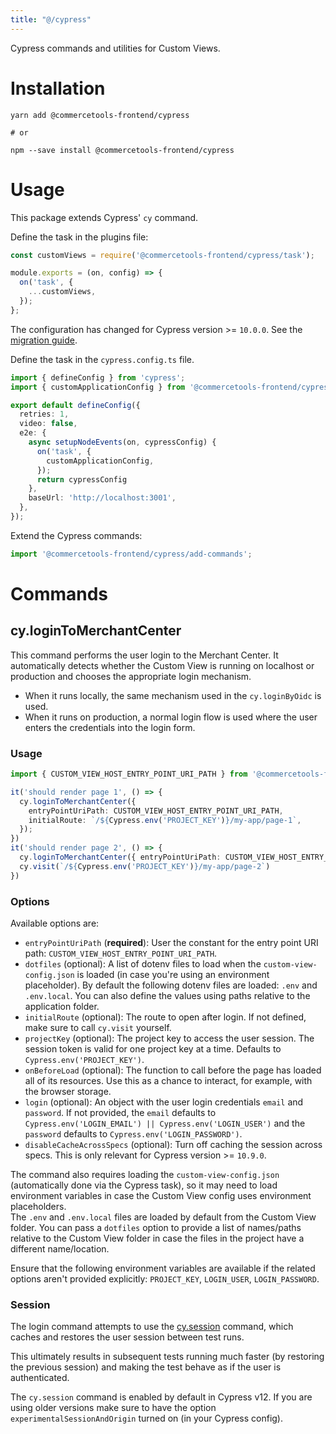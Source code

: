 ```yaml
---
title: "@/cypress"
---
```


<Subtitle>

Cypress commands and utilities for Custom Views.

</Subtitle>

# Installation

```
yarn add @commercetools-frontend/cypress

# or

npm --save install @commercetools-frontend/cypress
```

# Usage

This package extends Cypress' `cy` command.

Define the task in the plugins file:

```js title="cypress/plugins/index.js"
const customViews = require('@commercetools-frontend/cypress/task');

module.exports = (on, config) => {
  on('task', {
    ...customViews,
  });
};
```

<Info>

The configuration has changed for Cypress version >= `10.0.0`. See the [migration guide](https://docs.cypress.io/guides/references/migration-guide#Migrating-to-Cypress-version-10-0).

Define the task in the `cypress.config.ts` file.

```ts title="cypress.config.ts"
import { defineConfig } from 'cypress';
import { customApplicationConfig } from '@commercetools-frontend/cypress/task';

export default defineConfig({
  retries: 1,
  video: false,
  e2e: {
    async setupNodeEvents(on, cypressConfig) {
      on('task', {
        customApplicationConfig,
      });
      return cypressConfig
    },
    baseUrl: 'http://localhost:3001',
  },
});
```

</Info>

Extend the Cypress commands:

```js title="cypress/support/commands.js"
import '@commercetools-frontend/cypress/add-commands';
```

# Commands

## cy.loginToMerchantCenter

This command performs the user login to the Merchant Center. It automatically detects whether the Custom View is running on localhost or production and chooses the appropriate login mechanism.<br/>

- When it runs locally, the same mechanism used in the `cy.loginByOidc` is used.
- When it runs on production, a normal login flow is used where the user enters the credentials into the login form.

### Usage

```ts
import { CUSTOM_VIEW_HOST_ENTRY_POINT_URI_PATH } from '@commercetools-frontend/constants';

it('should render page 1', () => {
  cy.loginToMerchantCenter({
    entryPointUriPath: CUSTOM_VIEW_HOST_ENTRY_POINT_URI_PATH,
    initialRoute: `/${Cypress.env('PROJECT_KEY')}/my-app/page-1`,
  });
})
it('should render page 2', () => {
  cy.loginToMerchantCenter({ entryPointUriPath: CUSTOM_VIEW_HOST_ENTRY_POINT_URI_PATH });
  cy.visit(`/${Cypress.env('PROJECT_KEY')}/my-app/page-2`)
})
```

### Options

Available options are:

* `entryPointUriPath` (**required**): User the constant for the entry point URI path: `CUSTOM_VIEW_HOST_ENTRY_POINT_URI_PATH`.
* `dotfiles` (optional): A list of dotenv files to load when the `custom-view-config.json` is loaded (in case you're using an environment placeholder). By default the following dotenv files are loaded: `.env` and `.env.local`. You can also define the values using paths relative to the application folder.
* `initialRoute` (optional): The route to open after login. If not defined, make sure to call `cy.visit` yourself.
* `projectKey` (optional): The project key to access the user session. The session token is valid for one project key at a time. Defaults to `Cypress.env('PROJECT_KEY')`.
* `onBeforeLoad` (optional): The function to call before the page has loaded all of its resources. Use this as a chance to interact, for example, with the browser storage.
* `login` (optional): An object with the user login credentials `email` and `password`. If not provided, the `email` defaults to `Cypress.env('LOGIN_EMAIL') || Cypress.env('LOGIN_USER')` and the `password` defaults to `Cypress.env('LOGIN_PASSWORD')`.
* `disableCacheAcrossSpecs` (optional): Turn off caching the session across specs. This is only relevant for Cypress version >= `10.9.0`.

The command also requires loading the `custom-view-config.json` (automatically done via the Cypress task), so it may need to load environment variables in case the Custom View config uses environment placeholders.<br/>
The `.env` and `.env.local` files are loaded by default from the Custom View folder. You can pass a `dotfiles` option to provide a list of names/paths relative to the Custom View folder in case the files in the project have a different name/location.

<Info>

Ensure that the following environment variables are available if the related options aren't provided explicitly:  `PROJECT_KEY`, `LOGIN_USER`, `LOGIN_PASSWORD`.

</Info>

### Session

The login command attempts to use the [cy.session](https://docs.cypress.io/api/commands/session) command, which caches and restores the user session between test runs.

This ultimately results in subsequent tests running much faster (by restoring the previous session) and making the test behave as if the user is authenticated.

<Info>

The `cy.session` command is enabled by default in Cypress v12. If you are using older versions make sure to have the option `experimentalSessionAndOrigin` turned on (in your Cypress config).

</Info>
